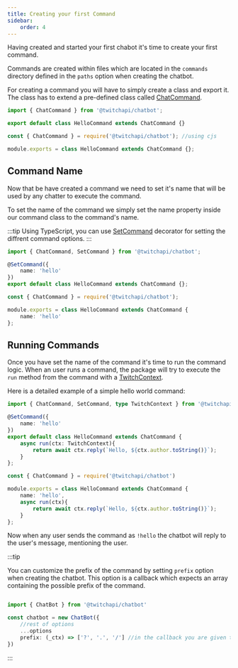 ```yaml
---
title: Creating your first Command
sidebar:
    order: 4
---
```



Having created and started your first chabot it's time to create your first command.

Commands are created within files which are located in the `commands` directory defined in the `paths` option when creating the chatbot.

For creating a command you will have to simply create a class and export it. The class has to extend a pre-defined class called [ChatCommand](/api/chatbot/classes/chatcommand). 


<Tabs>
<TabItem label="TypeScript">

```ts showLineNumbers copy title="commands/hello.ts"
import { ChatCommand } from '@twitchapi/chatbot';

export default class HelloCommand extends ChatCommand {}
```
</TabItem>

<TabItem label="JavaScript">

```ts showLineNumbers copy title="commands/hello.js"
const { ChatCommand } = require('@twitchapi/chatbot'); //using cjs

module.exports = class HelloCommand extends ChatCommand {};
```
</TabItem>
</Tabs>

## Command Name

Now that be have created a command we need to set it's name that will be used by any chatter to execute the command.

To set the name of the command we simply set the name property inside our command class to the command's name.

:::tip
Using TypeScript, you can use [SetCommand](/api/chatbot/functions/setcommand) decorator for setting the diffrent command options.
:::

<Tabs>
<TabItem label="TypeScript">

```ts showLineNumbers copy title="commands/hello.ts"
import { ChatCommand, SetCommand } from '@twitchapi/chatbot';

@SetCommand({
    name: 'hello'
})
export default class HelloCommand extends ChatCommand {};
```
</TabItem>
<TabItem label="JavaScript">

```ts showLineNumbers copy title="commands/hello.js"
const { ChatCommand } = require('@twitchapi/chatbot');

module.exports = class HelloCommand extends ChatCommand {
    name: 'hello'
};
```
</TabItem>
</Tabs>

## Running Commands

Once you have set the name of the command it's time to run the command logic. When an user runs a command, the package will try to execute the `run` method from the command with a [TwitchContext](/api/chatbot/classes/twitchcontext). 

Here is a detailed example of a simple hello world command:

<Tabs>
<TabItem label="TypeScript">

```ts showLineNumbers copy title="commands/hello.ts"
import { ChatCommand, SetCommand, type TwitchContext } from '@twitchapi/chatbot';

@SetCommand({
    name: 'hello'
})
export default class HelloCommand extends ChatCommand {
    async run(ctx: TwitchContext){
        return await ctx.reply(`Hello, ${ctx.author.toString()}`);
    }
};
```
</TabItem>
<TabItem label="JavaScript">

```ts showLineNumbers copy title="commands/hello.js"
const { ChatCommand } = require('@twitchapi/chatbot')

module.exports = class HelloCommand extends ChatCommand {
    name: 'hello',
    async run(ctx){
        return await ctx.reply(`Hello, ${ctx.author.toString()}`);
    }
};
```

Now when any user sends the command as `!hello` the chatbot will reply to the user's message, mentioning the user.

</TabItem>
</Tabs>

:::tip

You can customize the prefix of the command by setting `prefix` option when creating the chatbot. This option is a callback which expects an array containing the possible prefix of the command.

```ts showLineNumbers copy wrap

import { ChatBot } from '@twitchapi/chatbot'

const chatbot = new ChatBot({
    //rest of options
    ...options
    prefix: (_ctx) => ['?', '.', '/'] //in the callback you are given the context of the possible command so you can customize it in the current context.
})
```
:::